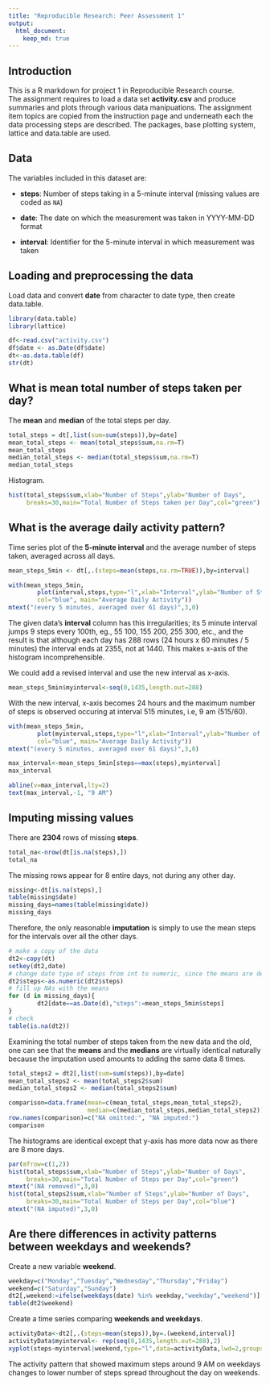 ```yaml
---
title: "Reproducible Research: Peer Assessment 1"
output: 
  html_document:
    keep_md: true
---
```


## Introduction

This is a R markdown for project 1 in Reproducible Research course.  
The assignment requires to load a data set **activity.csv** and produce summaries and plots through various data manipuations. The assignment item topics are copied from the instruction page and underneath each the data processing steps are described. The packages, base plotting system, lattice and data.table are used.

## Data

The variables included in this dataset are:

* **steps**: Number of steps taking in a 5-minute interval (missing
    values are coded as `NA`)

* **date**: The date on which the measurement was taken in YYYY-MM-DD
    format

* **interval**: Identifier for the 5-minute interval in which
    measurement was taken

## Loading and preprocessing the data  

Load data and convert **date** from character to date type, then create data.table.

```r
library(data.table)
library(lattice)

df<-read.csv("activity.csv")
df$date <- as.Date(df$date)
dt<-as.data.table(df)
str(dt)
```

## What is mean total number of steps taken per day?

The **mean** and **median** of the total steps per day.

```r
total_steps = dt[,list(sum=sum(steps)),by=date]
mean_total_steps <- mean(total_steps$sum,na.rm=T)
mean_total_steps
median_total_steps <- median(total_steps$sum,na.rm=T)
median_total_steps
```

Histogram.  

```r
hist(total_steps$sum,xlab="Number of Steps",ylab="Number of Days",
     breaks=30,main="Total Number of Steps taken per Day",col="green")
```

## What is the average daily activity pattern?  

Time series plot of the **5-minute interval** and the average number of steps taken, averaged across all days.    

```r
mean_steps_5min <- dt[,.(steps=mean(steps,na.rm=TRUE)),by=interval]

with(mean_steps_5min,
        plot(interval,steps,type="l",xlab="Interval",ylab="Number of Steps", 
        col="blue", main="Average Daily Activity"))
mtext("(every 5 minutes, averaged over 61 days)",3,0)
```

The given data's **interval** column has this irregularities; its 5 minute interval jumps 9 steps every 100th, eg., 55 100, 155 200, 255 300, etc., and the result is that although each day has 288 rows (24 hours x 60 minutes / 5 minutes) the interval ends at 2355, not at 1440. This makes x-axis of the histogram incomprehensible.  

We could add a revised interval and use the new interval as x-axis.

```r
mean_steps_5min$myinterval<-seq(0,1435,length.out=288)
```

With the new interval, x-axis becomes 24 hours and the maximum number of steps is observed occuring at interval 515 minutes, i.e, 9 am (515/60). 

```r
with(mean_steps_5min,
        plot(myinterval,steps,type="l",xlab="Interval",ylab="Number of Steps",
        col="blue", main="Average Daily Activity"))
mtext("(every 5 minutes, averaged over 61 days)",3,0)

max_interval<-mean_steps_5min[steps==max(steps),myinterval]
max_interval

abline(v=max_interval,lty=2)
text(max_interval,-1, "9 AM")
```


## Imputing missing values  

There are **2304** rows of missing **steps**.

```r
total_na<-nrow(dt[is.na(steps),])
total_na
```

The missing rows appear for 8 entire days, not during any other day.  

```r
missing<-dt[is.na(steps),]
table(missing$date)
missing_days=names(table(missing$date))
missing_days
```

Therefore, the only reasonable **imputation** is simply to use the mean steps for the intervals over all the other days.  

```r
# make a copy of the data
dt2<-copy(dt)
setkey(dt2,date)
# change date type of steps from int to numeric, since the means are decimals
dt2$steps<-as.numeric(dt2$steps)
# fill up NAs with the means 
for (d in missing_days){
        dt2[date==as.Date(d),"steps":=mean_steps_5min$steps]
}
# check
table(is.na(dt2))
```

Examining the total number of steps taken from the new data and the old, one can see that 
the **means** and the **medians** are virtually identical naturally because the imputation used amounts to adding the same data 8 times.  

```r
total_steps2 = dt2[,list(sum=sum(steps)),by=date]
mean_total_steps2 <- mean(total_steps2$sum)
median_total_steps2 <- median(total_steps2$sum)

comparison=data.frame(mean=c(mean_total_steps,mean_total_steps2),
                      median=c(median_total_steps,median_total_steps2))
row.names(comparison)=c("NA omitted:", "NA imputed:")
comparison
```

The histograms are identical except that y-axis has more data now as there are 8 more days.  

```r
par(mfrow=c(1,2))
hist(total_steps$sum,xlab="Number of Steps",ylab="Number of Days",
     breaks=30,main="Total Number of Steps per Day",col="green")
mtext("(NA removed)",3,0)
hist(total_steps2$sum,xlab="Number of Steps",ylab="Number of Days",
     breaks=30,main="Total Number of Steps per Day",col="blue")
mtext("(NA imputed)",3,0)
```

## Are there differences in activity patterns between weekdays and weekends?  

Create a new variable **weekend**.  

```r
weekday=c("Monday","Tuesday","Wednesday","Thursday","Friday")
weekend=c("Saturday","Sunday")
dt2[,weekend:=ifelse(weekdays(date) %in% weekday,"weekday","weekend")]
table(dt2$weekend)
```

Create a time series comparing **weekends and weekdays**.  

```r
activityData<-dt2[,.(steps=mean(steps)),by=.(weekend,interval)]
activityData$myinterval<- rep(seq(0,1435,length.out=288),2)
xyplot(steps~myinterval|weekend,type="l",data=activityData,lwd=2,groups=weekend,xlab="Interval")
```

The activity pattern that showed maximum steps around 9 AM on weekdays changes to lower number of steps spread throughout the day on weekends.  


